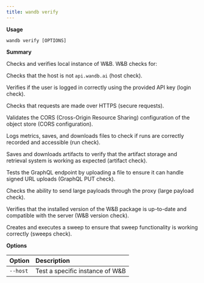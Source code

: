 ---
title: wandb verify
---

**Usage**

`wandb verify [OPTIONS]`

**Summary**

Checks and verifies local instance of W&B. W&B checks for:

Checks that the host is not `api.wandb.ai` (host check).

Verifies if the user is logged in correctly using the provided API key
(login check).

Checks that requests are made over HTTPS (secure requests).

Validates the CORS (Cross-Origin Resource Sharing) configuration of the
object store (CORS configuration).

Logs metrics, saves, and downloads files to check if runs are correctly
recorded and accessible (run check).

Saves and downloads artifacts to verify that the artifact storage and
retrieval system is working as expected (artifact check).

Tests the GraphQL endpoint by uploading a file to ensure it can handle
signed URL uploads (GraphQL PUT check).

Checks the ability to send large payloads through the proxy (large payload
check).

Verifies that the installed version of the W&B package is up-to-date and
compatible with the server (W&B version check).

Creates and executes a sweep to ensure that sweep functionality is working
correctly (sweeps check).


**Options**

| **Option** | **Description** |
| :--- | :--- |
| `--host` | Test a specific instance of W&B |



